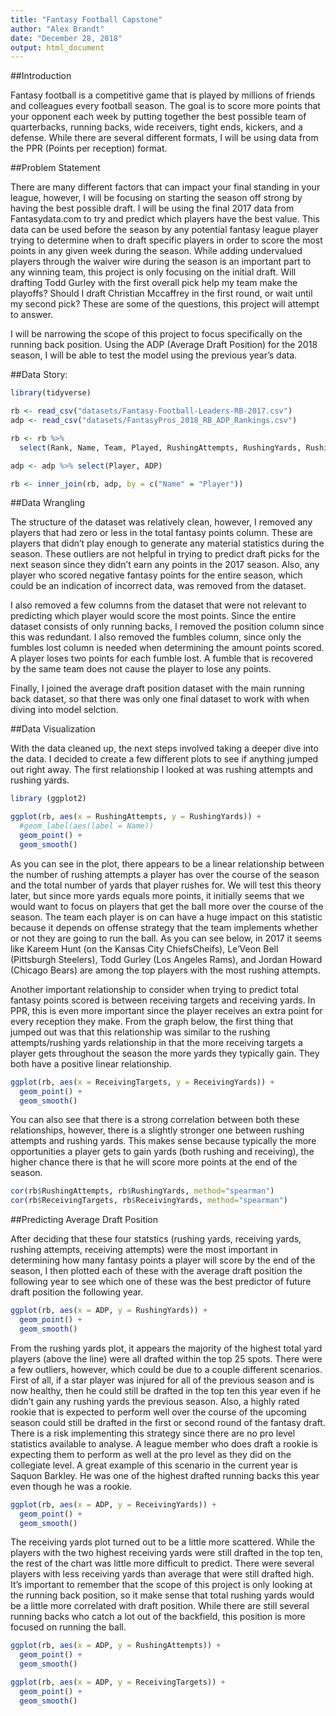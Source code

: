 ```yaml
---
title: "Fantasy Football Capstone"
author: "Alex Brandt"
date: "December 28, 2018"
output: html_document
---
```



##Introduction

Fantasy football is a competitive game that is played by millions of friends and colleagues every football season.  The goal is to score more points that your opponent each week by putting together the best possible team of quarterbacks, running backs, wide receivers, tight ends, kickers, and a defense.  While there are several different formats, I will be using data from the PPR (Points per reception) format.

##Problem Statement

There are many different factors that can impact your final standing in your league, however, I will be focusing on starting the season off strong by having the best possible draft.  I will be using the final 2017 data from Fantasydata.com to try and predict which players have the best value.  This data can be used before the season by any potential fantasy league player trying to determine when to draft specific players in order to score the most points in any given week during the season.  While adding undervalued players through the waiver wire during the season is an important part to any winning team, this project is only focusing on the initial draft.  Will drafting Todd Gurley with the first overall pick help my team make the playoffs?  Should I draft Christian Mccaffrey in the first round, or wait until my second pick?  These are some of the questions, this project will attempt to answer.  

I will be narrowing the scope of this project to focus specifically on the running back position.  Using the ADP (Average Draft Position) for the 2018 season, I will be able to test the model using the previous year’s data.

##Data Story:

```r
library(tidyverse)

rb <- read_csv("datasets/Fantasy-Football-Leaders-RB-2017.csv")
adp <- read_csv("datasets/FantasyPros_2018_RB_ADP_Rankings.csv")

rb <- rb %>%
  select(Rank, Name, Team, Played, RushingAttempts, RushingYards, RushingYardsPerAttempt, RushingTouchdowns, ReceivingTargets, Receptions, ReceivingYards, ReceivingTouchdowns, FumblesLost, FantasyPointsPerGamePPR, FantasyPointsPPR)

adp <- adp %>% select(Player, ADP)

rb <- inner_join(rb, adp, by = c("Name" = "Player"))

```

##Data Wrangling

The structure of the dataset was relatively clean, however, I removed any players that had zero or less in the total fantasy points column.  These are players that didn’t play enough to generate any material statistics during the season.  These outliers are not helpful in trying to predict draft picks for the next season since they didn’t earn any points in the 2017 season.  Also, any player who scored negative fantasy points for the entire season, which could be an indication of incorrect data, was removed from the dataset.      

I also removed a few columns from the dataset that were not relevant to predicting which player would score the most points.  Since the entire dataset consists of only running backs, I removed the position column since this was redundant.  I also removed the fumbles column, since only the fumbles lost column is needed when determining the amount points scored.  A player loses two points for each fumble lost.  A fumble that is recovered by the same team does not cause the player to lose any points.

Finally, I joined the average draft position dataset with the main running back dataset, so that there was only one final dataset to work with when diving into model selction.

##Data Visualization 

   
With the data cleaned up, the next steps involved taking a deeper dive into the data.  I decided to create a few different plots to see if anything jumped out right away.  The first  relationship I looked at was rushing attempts and rushing yards.  

```r

library (ggplot2)

ggplot(rb, aes(x = RushingAttempts, y = RushingYards)) +
  #geom_label(aes(label = Name))
  geom_point() +
  geom_smooth()

```

As you can see in the plot, there appears to be a linear relationship between the number of rushing attempts a player has over the course of the season and the total number of yards that player rushes for.  We will test this theory later, but since more yards equals more points, it initially seems that we would want to focus on players that get the ball more over the course of the season.  The team each player is on can have a huge impact on this statistic because it depends on offense strategy that the team implements whether or not they are going to run the ball.  As you can see below, in 2017 it seems like Kareem Hunt (on the Kansas City ChiefsCheifs), Le’Veon Bell (Pittsburgh Steelers), Todd Gurley (Los Angeles Rams), and Jordan Howard (Chicago Bears) are among the top players with the most rushing attempts.  


Another important relationship to consider when trying to predict total fantasy points scored is between receiving targets and receiving yards.  In PPR, this is even more important since the player receives an extra point for every reception they make.  From the graph below, the first thing that jumped out was that this relationship was similar to the rushing attempts/rushing yards relationship in that the more receiving targets a player gets throughout the season the more yards they typically gain.  They both have a positive linear relationship.

```r
ggplot(rb, aes(x = ReceivingTargets, y = ReceivingYards)) +
  geom_point() +
  geom_smooth()

```

You can also see that there is a strong correlation between both these relationships, however, there is a slightly stronger one between rushing attempts and rushing yards.  This makes sense because typically the more opportunities a player gets to gain yards (both rushing and receiving), the higher chance there is that he will score more points at the end of the season.

```R

cor(rb$RushingAttempts, rb$RushingYards, method="spearman")
cor(rb$ReceivingTargets, rb$ReceivingYards, method="spearman")

```

##Predicting Average Draft Position

After deciding that these four statstics (rushing yards, receiving yards, rushing attempts, receiving attempts) were the most important in determining how many fantasy points a player will score by the end of the season, I then plotted each of these with the average draft position the following year to see which one of these was the best predictor of future draft position the following year.

```R

ggplot(rb, aes(x = ADP, y = RushingYards)) +
  geom_point() +
  geom_smooth()

```

From the rushing yards plot, it appears the majority of the highest total yard players (above the line) were all drafted within the top 25 spots.  There were a few outliers, however, which could be due to a couple different scenarios.  First of all, if a star player was injured for all of the previous season and is now healthy, then he could still be drafted in the top ten this year even if he didn't gain any rushing yards the previous season.  Also, a highly rated rookie that is expected to perform well over the course of the upcoming season could still be drafted in the first or second round of the fantasy draft.  There is a risk implementing this strategy since there are no pro level statistics available to analyse.  A league member who does draft a rookie is expecting them to perform as well at the pro level as they did on the collegiate level.  A great example of this scenario in the current year is Saquon Barkley.  He was one of the highest drafted running backs this year even though he was a rookie.



```r

ggplot(rb, aes(x = ADP, y = ReceivingYards)) +
  geom_point() +
  geom_smooth()

```

The receiving yards plot turned out to be a little more scattered.  While the players with the two highest receiving yards were still drafted in the top ten, the rest of the chart was little more difficult to predict.  There were several players with less receiving yards than average that were still drafted high.  It's important to remember that the scope of this project is only looking at the running back position, so it make sense that total rushing yards would be a little more correlated with draft position.  While there are still several running backs who catch a lot out of the backfield, this position is more focused on running the ball.  

```r

ggplot(rb, aes(x = ADP, y = RushingAttempts)) +
  geom_point() +
  geom_smooth()

```

```r

ggplot(rb, aes(x = ADP, y = ReceivingTargets)) +
  geom_point() +
  geom_smooth()
```




